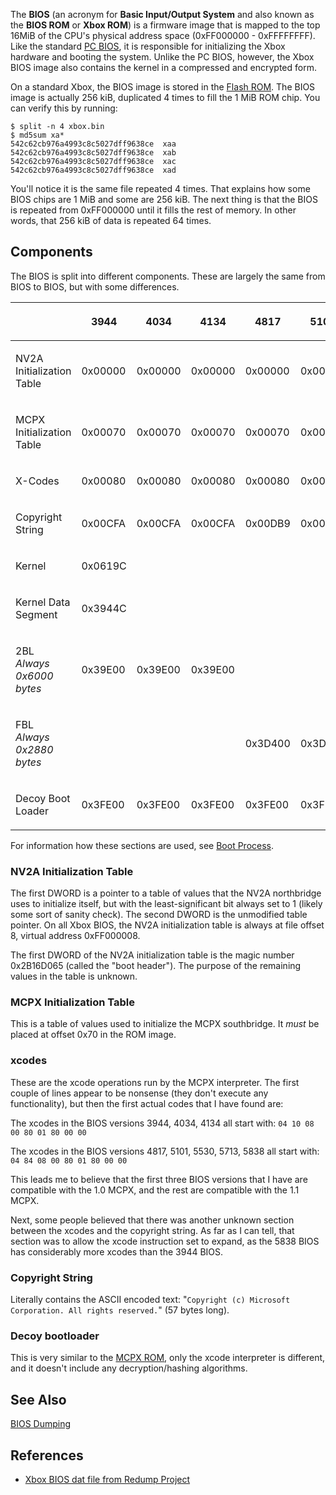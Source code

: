 The '''BIOS''' (an acronym for '''Basic Input/Output System''' and also known as the '''BIOS ROM''' or '''Xbox ROM''') is a firmware image that is mapped to the top 16MiB of the CPU's physical address space (0xFF000000 - 0xFFFFFFFF). Like the standard [https://en.wikipedia.org/wiki/BIOS PC BIOS], it is responsible for initializing the Xbox hardware and booting the system. Unlike the PC BIOS, however, the Xbox BIOS image also contains the kernel in a compressed and encrypted form.

On a standard Xbox, the BIOS image is stored in the [[Flash ROM]]. The BIOS image is actually 256 kiB, duplicated 4 times to fill the 1 MiB ROM chip. You can verify this by running:

<pre>
$ split -n 4 xbox.bin 
$ md5sum xa*
542c62cb976a4993c8c5027dff9638ce  xaa
542c62cb976a4993c8c5027dff9638ce  xab
542c62cb976a4993c8c5027dff9638ce  xac
542c62cb976a4993c8c5027dff9638ce  xad
</pre>

You'll notice it is the same file repeated 4 times. That explains how some BIOS chips are 1 MiB and some are 256 kiB. The next thing is that the BIOS is repeated from 0xFF000000 until it fills the rest of memory. In other words, that 256 kiB of data is repeated 64 times.

== Components ==

The BIOS is split into different components. These are largely the same from BIOS to BIOS, but with some differences.

{| class="wikitable"
!                     
!   3944  !!   4034  !!   4134  !!   4817  !!   5101  !!   5530  !!   5713  !!   5838 
|-
! NV2A Initialization Table             
| 0x00000 || 0x00000 || 0x00000 || 0x00000 || 0x00000 || 0x00000 || 0x00000 || 0x00000
|-
! MCPX Initialization Table
| 0x00070 || 0x00070 || 0x00070 || 0x00070 || 0x00070 || 0x00070 || 0x00070 || 0x00070
|-
! X-Codes             
| 0x00080 || 0x00080 || 0x00080 || 0x00080 || 0x00080 || 0x00080 || 0x00080 || 0x00080
|-
! Copyright String    
| 0x00CFA || 0x00CFA || 0x00CFA || 0x00DB9 || 0x00E49 || 0x00E59 || 0x00E59 || 0x00DCC
|-
! Kernel
| 0x0619C ||         ||         ||         ||         ||         ||         ||         
|-
! Kernel Data Segment
| 0x3944C ||         ||         ||         ||         ||         ||         ||          
|-
! 2BL <br> ''Always 0x6000 bytes''                
| 0x39E00 || 0x39E00 || 0x39E00 ||         ||         ||         ||         ||         
|-
! FBL <br> ''Always 0x2880 bytes''
|         ||         ||         || 0x3D400 || 0x3D400 || 0x3D400 || 0x3D400 || 0x3D400
|-
! Decoy Boot Loader   
| 0x3FE00 || 0x3FE00 || 0x3FE00 || 0x3FE00 || 0x3FE00 || 0x3FE00 || 0x3FE00 || 0x3FE00
|}

For information how these sections are used, see [[Boot Process]].

=== NV2A Initialization Table ===

The first DWORD is a pointer to a table of values that the NV2A northbridge uses to initialize itself, but with the least-significant bit always set to 1 (likely some sort of sanity check). The second DWORD is the unmodified table pointer. On all Xbox BIOS, the NV2A initialization table is always at file offset 8, virtual address 0xFF000008.

The first DWORD of the NV2A initialization table is the magic number 0x2B16D065 (called the "boot header"). The purpose of the remaining values in the table is unknown{{FIXME}}.

=== MCPX Initialization Table ===

This is a table of values used to initialize the MCPX southbridge. It ''must'' be placed at offset 0x70 in the ROM image.

=== xcodes ===

These are the xcode operations run by the MCPX interpreter. The first couple of lines appear to be nonsense (they don't execute any functionality), but then the first actual codes that I have found are:

The xcodes in the BIOS versions 3944, 4034, 4134 all start with:
<code>04 10 08 00 80 01 80 00 00</code>

The xcodes in the BIOS versions 4817, 5101, 5530, 5713, 5838 all start with:
<code>04 84 08 00 80 01 80 00 00</code>

This leads me to believe that the first three BIOS versions that I have are compatible with the 1.0 MCPX, and the rest are compatible with the 1.1 MCPX.

Next, some people believed that there was another unknown section between the xcodes and the copyright string. As far as I can tell, that section was to allow the xcode instruction set to expand, as the 5838 BIOS has considerably more xcodes than the 3944 BIOS.

=== Copyright String ===

Literally contains the ASCII encoded text: "<code>Copyright (c) Microsoft Corporation. All rights reserved.</code>" (57 bytes long).

=== Decoy bootloader ===

This is very similar to the [[MCPX ROM]], only the xcode interpreter is different, and it doesn't include any decryption/hashing algorithms.

== See Also ==

[[BIOS Dumping]]

== References ==

* [http://redump.org/datfile/xbox-bios/ Xbox BIOS dat file from Redump Project]